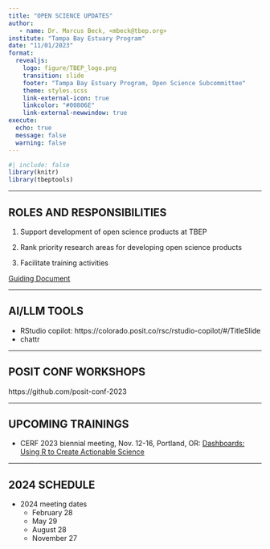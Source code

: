 ```yaml
---
title: "OPEN SCIENCE UPDATES"
author: 
   - name: Dr. Marcus Beck, <mbeck@tbep.org>
institute: "Tampa Bay Estuary Program"
date: "11/01/2023"
format:
  revealjs:
    logo: figure/TBEP_logo.png
    transition: slide
    footer: "Tampa Bay Estuary Program, Open Science Subcommittee"
    theme: styles.scss
    link-external-icon: true
    linkcolor: "#00806E"
    link-external-newwindow: true
execute:
  echo: true
  message: false
  warning: false
---
```


```r
#| include: false
library(knitr)
library(tbeptools)
```

------------------------------------------------------------------------

## ROLES AND RESPONSIBILITIES

1.  Support development of open science products at TBEP

2.  Rank priority research areas for developing open science products

3.  Facilitate training activities

[Guiding Document](https://docs.google.com/document/d/1w6dVTwfYYDRVzGPXy0jyHxV4mwOutEY_ISMP1oAdZ_c/edit)

------------------------------------------------------------------------

## AI/LLM TOOLS

* RStudio copilot: https://colorado.posit.co/rsc/rstudio-copilot/#/TitleSlide
* chattr

------------------------------------------------------------------------

## POSIT CONF WORKSHOPS 

https://github.com/posit-conf-2023

------------------------------------------------------------------------

## UPCOMING TRAININGS

-   CERF 2023 biennial meeting, Nov. 12-16, Portland, OR: [Dashboards: Using R to Create Actionable Science](https://conference.cerf.science/2023-workshop--dashboards--using-r-to-create-actionable-science)

------------------------------------------------------------------------

## 2024 SCHEDULE

-   2024 meeting dates
     - February 28
     - May 29
     - August 28
     - November 27
